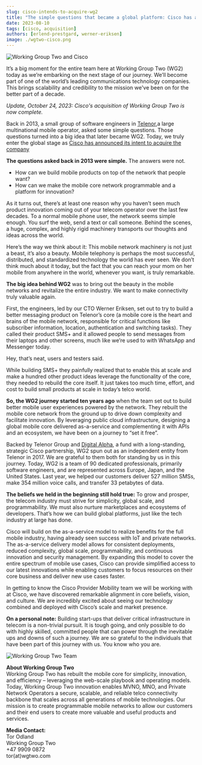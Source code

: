 ```yaml
---
slug: cisco-intends-to-acquire-wg2
title: "The simple questions that became a global platform: Cisco has acquired Working Group Two"
date: 2023-08-10
tags: [cisco, acquisition]
authors: [erlend-prestgard, werner-eriksen]
image: ./wgtwo-cisco.png
---
```



![Working Group Two and Cisco](wgtwo-cisco.png)


It’s a big moment for the entire team here at Working Group Two (WG2) today as we’re embarking on the next stage of our journey. We’ll become part of one of the world’s leading communications technology companies. This brings scalability and credibility to the mission we've been on for the better part of a decade.

<!--truncate-->

*Update, October 24, 2023: Cisco's acquisition of Working Group Two is now complete.*

Back in 2013, a small group of software engineers in [Telenor](https://www.telenor.com),a large multinational mobile operator, asked some simple questions. Those questions turned into a big idea that later became WG2. Today, we truly enter the global stage as [Cisco has announced its intent to acquire the company](https://blogs.cisco.com/news/cisco-announces-intent-to-acquire-working-group-two)

**The questions asked back in 2013 were simple.** The answers were not. 
 
* How can we build mobile products on top of the network that people want? 
* How can we make the mobile core network programmable and a platform for innovation? 
 
As it turns out, there’s at least one reason why you haven’t seen much product innovation coming out of your telecom operator over the last few decades. To a normal mobile phone user, the network seems simple enough. You surf the web, send a text or call someone. Behind the scenes, a huge, complex, and highly rigid machinery transports our thoughts and ideas across the world. 
 
Here’s the way we think about it: This mobile network machinery is not just a beast, it’s also a beauty. Mobile telephony is perhaps the most successful, distributed, and standardized technology the world has ever seen. We don’t think much about it today, but the fact that you can reach your mom on her mobile from anywhere in the world, whenever you want, is truly remarkable. 
 
**The big idea behind WG2** was to bring out the beauty in the mobile networks and revitalize the entire industry. We want to make connectivity truly valuable again.
 
First, the engineers, led by our CTO Werner Eriksen, set out to try to build a better messaging product on Telenor’s core (a mobile core is the heart and brains of the mobile network, responsible for critical functions like subscriber information, location, authentication and switching tasks). They called their product SMS+ and it allowed people to send messages from their laptops and other screens, much like we’re used to with WhatsApp and Messenger today. 
 
Hey, that’s neat, users and testers said. 
 
While building SMS+ they painfully realized that to enable this at scale and make a hundred other product ideas leverage the functionality of the core, they needed to rebuild the core itself. It just takes too much time, effort, and cost to build small products at scale in today’s telco world. 
 
**So, the WG2 journey started ten years ago** when the team set out to build better mobile user experiences powered by the network. They rebuilt the mobile core network from the ground up to drive down complexity and facilitate innovation. By leveraging public cloud infrastructure, designing a global mobile core delivered as-a-service and complementing it with APIs and an ecosystem, we have been on a journey to “set it free”. 
 
Backed by Telenor Group and [Digital Alpha](https://digitalalpha.net), a fund with a long-standing, strategic Cisco partnership, WG2 spun out as an independent entity from Telenor in 2017. We are grateful to them both for standing by us in this journey. Today, WG2 is a team of 90 dedicated professionals, primarily software engineers, and are represented across Europe, Japan, and the United States. Last year, we helped our customers deliver 527 million SMSs, make 354 million voice calls, and transfer 33 petabytes of data. 

**The beliefs we held in the beginning still hold true:** To grow and prosper, the telecom industry must strive for simplicity, global scale, and programmability. We must also nurture marketplaces and ecosystems of developers. That’s how we can build global platforms, just like the tech industry at large has done. 
 
Cisco will build on the as-a-service model to realize benefits for the full mobile industry, having already seen success with IoT and private networks. The as-a-service delivery model allows for consistent deployments, reduced complexity, global scale, programmability, and continuous innovation and security management. By expanding this model to cover the entire spectrum of mobile use cases, Cisco can provide simplified access to our latest innovations while enabling customers to focus resources on their core business and deliver new use cases faster.
 
In getting to know the Cisco Provider Mobility team we will be working with at Cisco, we have discovered remarkable alignment in core beliefs, vision, and culture. We are incredibly excited about seeing our technology combined and deployed with Cisco’s scale and market presence. 
 
**On a personal note:** Building start-ups that deliver critical infrastructure in telecom is a non-trivial pursuit. It is tough going, and only possible to do with highly skilled, committed people that can power through the inevitable ups and downs of such a journey. We are so grateful to the individuals that have been part of this journey with us. You know who you are. 

![Working Group Two Team](wgtwo-team.jpg)

**About Working Group Two**  
Working Group Two has rebuilt the mobile core for simplicity, innovation, and efficiency – leveraging the web-scale playbook and operating models. Today, Working Group Two innovation enables MVNO, MNO, and Private Network Operators a secure, scalable, and reliable telco connectivity backbone that scales across all generations of mobile technologies. Our mission is to create programmable mobile networks to allow our customers and their end users to create more valuable and useful products and services. 

**Media Contact:**  
Tor Odland  
Working Group Two  
+47 9909 0872  
tor(at)wgtwo.com  
